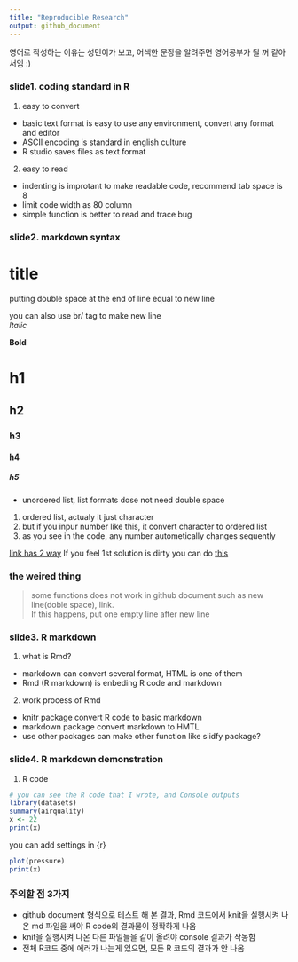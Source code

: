 ```yaml
---
title: "Reproducible Research"
output: github_document
---
```


영어로 작성하는 이유는 성민이가 보고, 어색한 문장을 알려주면 영어공부가 될 꺼 같아서임 :)

### slide1. coding standard in R

1. easy to convert
- basic text format is easy to use any environment, convert any format and editor
- ASCII encoding is standard in english culture
- R studio saves files as text format

2. easy to read
- indenting is improtant to make readable code, recommend tab space is 8
- limit code width as 80 column
- simple function is better to read and trace bug


### slide2. markdown syntax

title
======================

putting double space at the end of line equal to new line  

you can also use br/ tag to make new line<br/>
*ltalic*  

**Bold**  

# h1  
## h2  
### h3  
#### h4  
##### h5  

- unordered list, list formats dose not need double space
1. ordered list, actualy it just character
3. but if you inpur number like this, it convert character to ordered list
2. as you see in the code, any number autometically changes sequently

[link has 2 way](https://www.coursera.org/learn/reproducible-research/lecture/7TTqT/markdown/)
If you feel 1st solution is dirty you can do [this][1]  

[1]: https://www.coursera.org/learn/reproducible-research/lecture/7TTqT/markdown "this"  

### the weired thing  

> some functions does not work in github document such as new line(doble space), link.<br/>
> If this happens, put one empty line after new line  


### slide3. R markdown
1. what is Rmd?
- markdown can convert several format, HTML is one of them
- Rmd (R markdown) is enbeding R code and markdown

2. work process of Rmd
- knitr package convert R code to basic markdown
- markdown package convert markdown to HMTL
- use other packages can make other function like slidfy package?


### slide4. R markdown demonstration
1. R code
```r
# you can see the R code that I wrote, and Console outputs
library(datasets)
summary(airquality)
x <- 22
print(x)
```

you can add settings in {r}

```r
plot(pressure)
print(x)
```

### 주의할 점 3가지  
- github document 형식으로 테스트 해 본 결과, Rmd 코드에서 knit을 실행시켜 나온 md 파일을 써야 R code의 결과물이 정확하게 나옴  
- knit을 실행시켜 나온 다른 파일들을 같이 올려야 console 결과가 작동함  
- 전체 R코드 중에 에러가 나는게 있으면, 모든 R 코드의 결과가 안 나옴  